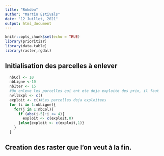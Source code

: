 ```yaml
---
title: "Rmkdow"
author: "Martin Estivals"
date: "12 Juillet, 2021"
output: html_document
---
```


```r
knitr::opts_chunk$set(echo = TRUE)
library(prioritizr)
library(data.table)
library(raster,rgdal)
```

## Initialisation des parcelles à enlever

```r

  nbCol <- 10
  nbLigne <-10
  nbIter <- 15
  #On enleve les parcelles qui ont ete deja exploite des prix, il faut l enlever plus loin de la couche raster
  nvllExpl <- c()
  exploit <- c()#Les parcelles deja exploitees
  for (i in 1:nbLigne){
    for(j in 1:nbCol){
      if (abs(j-5)+i <= 4){
        exploit <- c(exploit,0)
      }else{exploit <- c(exploit,1)}
    }
  }

```

## Creation des raster que l'on veut à la fin.

